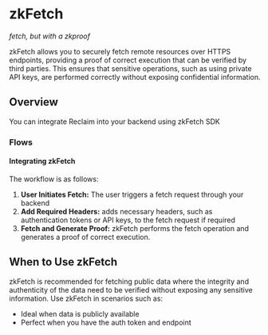 # zkFetch
_fetch, but with a zkproof_

zkFetch allows you to securely fetch remote resources over HTTPS endpoints, providing a proof of correct execution that can be verified by third parties. This ensures that sensitive operations, such as using private API keys, are performed correctly without exposing confidential information.

## Overview

You can integrate Reclaim into your backend using zkFetch SDK

### Flows

#### Integrating zkFetch 

The workflow is as follows:

1. **User Initiates Fetch:** The user triggers a fetch request through your backend
2. **Add Required Headers:** adds necessary headers, such as authentication tokens or API keys, to the fetch request if required
3. **Fetch and Generate Proof:** zkFetch performs the fetch operation and generates a proof of correct execution.


## When to Use zkFetch

zkFetch is recommended for fetching public data where the integrity and authenticity of the data need to be verified without exposing any sensitive information. Use zkFetch in scenarios such as:

- Ideal when data is publicly available
- Perfect when you have the auth token and endpoint


